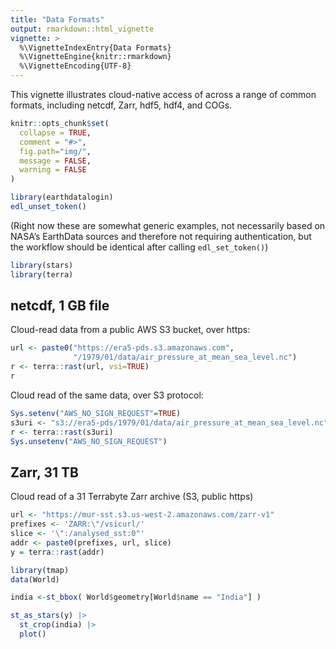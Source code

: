 ```yaml
---
title: "Data Formats"
output: rmarkdown::html_vignette
vignette: >
  %\VignetteIndexEntry{Data Formats}
  %\VignetteEngine{knitr::rmarkdown}
  %\VignetteEncoding{UTF-8}
---
```


This vignette illustrates cloud-native access of across a range of common formats, including netcdf, Zarr, hdf5, hdf4, and COGs.


```r
knitr::opts_chunk$set(
  collapse = TRUE,
  comment = "#>",
  fig.path="img/",
  message = FALSE,
  warning = FALSE
)
```

```r
library(earthdatalogin)
edl_unset_token()
```

(Right now these are somewhat generic examples, not necessarily based on NASA's EarthData sources and therefore not requiring authentication, but the workflow should be identical after calling `edl_set_token()`)


```r
library(stars)
library(terra)
```

## netcdf, 1 GB file 

Cloud-read data from a public AWS S3 bucket, over https:

```r
url <- paste0("https://era5-pds.s3.amazonaws.com",
              "/1979/01/data/air_pressure_at_mean_sea_level.nc")
r <- terra::rast(url, vsi=TRUE)
r
```

Cloud read of the same data, over S3 protocol:

```r
Sys.setenv("AWS_NO_SIGN_REQUEST"=TRUE)
s3uri <- "s3://era5-pds/1979/01/data/air_pressure_at_mean_sea_level.nc"
r <- terra::rast(s3uri)
Sys.unsetenv("AWS_NO_SIGN_REQUEST")
```

## Zarr, 31 TB

Cloud read of a 31 Terrabyte Zarr archive (S3, public https)

```r
url <- "https://mur-sst.s3.us-west-2.amazonaws.com/zarr-v1"
prefixes <- 'ZARR:\"/vsicurl/'
slice <- '\":/analysed_sst:0"'
addr <- paste0(prefixes, url, slice)
y = terra::rast(addr)
```


```r
library(tmap)
data(World)

india <-st_bbox( World$geometry[World$name == "India"] )
```


```r
st_as_stars(y) |>
  st_crop(india) |>
  plot()
```
